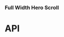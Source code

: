 
<Meta title="Components/FullWidthHeroScroll" component={FullWidthHeroScroll} />

### Full Width Hero Scroll

<Canvas>
  <Story name="Full Width Hero Scroll">
    <StorybookGridOverlay
      isActive={knobs.boolean('isActive', false, 'Grid overlay')}
      hasInvertedColours={knobs.boolean(
        'hasInvertedColours',
        false,
        'Grid overlay',
      )}
    />
    <FullWidthHeroScroll
      backgroundImage={FullWidthHeroScrollFixture.backgroundImage}
      backgroundMediaType={knobs.select(
        'backgroundMediaType',
        ['video', 'image'],
        FullWidthHeroScrollFixture.backgroundMediaType,
        'Presentation',
      )}
      backgroundVideo={FullWidthHeroScrollFixture.backgroundVideo}
      copy={FullWidthHeroScrollFixture.copy}
      cta={FullWidthHeroScrollFixture.cta}
      eyebrow={FullWidthHeroScrollFixture.eyebrow}
      hasSerifFontHeading={knobs.boolean(
        'hasSerifFontHeading',
        false,
        'Presentation',
      )}
      hasTopOffset={knobs.boolean('hasTopOffset', false, 'Presentation')}
      heading={FullWidthHeroScrollFixture.heading}
      id={FullWidthHeroScrollFixture.id}
      textBlocks={FullWidthHeroScrollFixture.textBlocks}
      theme={knobs.select('theme', ['dark', 'light'], 'light', 'Presentation')}
    />
  </Story>
</Canvas>

# API

<ArgsTable of={FullWidthHeroScroll} />
